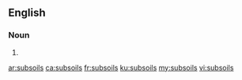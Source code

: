 ==English==

===Noun===
{{head|en|plural}}

# {{plural of|subsoil|lang=en}}

[[ar:subsoils]]
[[ca:subsoils]]
[[fr:subsoils]]
[[ku:subsoils]]
[[my:subsoils]]
[[vi:subsoils]]